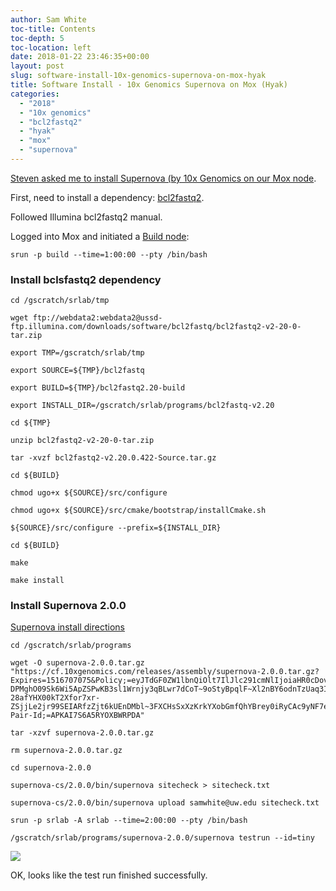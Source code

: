 ```yaml
---
author: Sam White
toc-title: Contents
toc-depth: 5
toc-location: left
date: 2018-01-22 23:46:35+00:00
layout: post
slug: software-install-10x-genomics-supernova-on-mox-hyak
title: Software Install - 10x Genomics Supernova on Mox (Hyak)
categories:
  - "2018"
  - "10x genomics"
  - "bcl2fastq2"
  - "hyak"
  - "mox"
  - "supernova"
---
```


[Steven asked me to install Supernova (by 10x Genomics on our Mox node](https://github.com/RobertsLab/resources/issues/159).

First, need to install a dependency: [bcl2fastq2](https://support.illumina.com/sequencing/sequencing_software/bcl2fastq-conversion-software.html).

Followed Illumina bcl2fastq2 manual.

Logged into Mox and initiated a [Build node](https://github.com/RobertsLab/hyak_mox/wiki/Node-Types#build-node):



```shell
srun -p build --time=1:00:00 --pty /bin/bash
```




### Install bclsfastq2 dependency


```shell
cd /gscratch/srlab/tmp

wget ftp://webdata2:webdata2@ussd-ftp.illumina.com/downloads/software/bcl2fastq/bcl2fastq2-v2-20-0-tar.zip

export TMP=/gscratch/srlab/tmp

export SOURCE=${TMP}/bcl2fastq

export BUILD=${TMP}/bcl2fastq2.20-build

export INSTALL_DIR=/gscratch/srlab/programs/bcl2fastq-v2.20

cd ${TMP}

unzip bcl2fastq2-v2-20-0-tar.zip

tar -xvzf bcl2fastq2-v2.20.0.422-Source.tar.gz

cd ${BUILD}

chmod ugo+x ${SOURCE}/src/configure

chmod ugo+x ${SOURCE}/src/cmake/bootstrap/installCmake.sh

${SOURCE}/src/configure --prefix=${INSTALL_DIR}

cd ${BUILD}

make

make install
```

### Install Supernova 2.0.0



[Supernova install directions](https://support.10xgenomics.com/de-novo-assembly/software/pipelines/latest/installation)

```shell
cd /gscratch/srlab/programs

wget -O supernova-2.0.0.tar.gz "https://cf.10xgenomics.com/releases/assembly/supernova-2.0.0.tar.gz?Expires=1516707075&Policy;=eyJTdGF0ZW1lbnQiOlt7IlJlc291cmNlIjoiaHR0cDovL2NmLjEweGdlbm9taWNzLmNvbS9yZWxlYXNlcy9hc3NlbWJseS9zdXBlcm5vdmEtMi4wLjAudGFyLmd6IiwiQ29uZGl0aW9uIjp7IkRhdGVMZXNzVGhhbiI6eyJBV1M6RXBvY2hUaW1lIjoxNTE2NzA3MDc1fX19XX0_&Signature;=XJR7c9UlSkueydP304nKJrqomLXBH9~DWsenwlvBrplFMojbO-DPMghO09Sk6Wi5ApZSPwKB3sl1Wrnjy3qBLwr7dCoT~9oStyBpqlF~Xl2nBY6odnTzUaq3IpLyu8icIkt7DJM0GMXQTTp6rYu1PlLG31hMM5b5HZI3Tjzrhk8URbSrsG~7mm6m5-28afYHX00kT2Xfor7xr-ZSjjLe2jr99SEIARfzZjt6kUEnDMbl~3FXCHsSxXzKrkYXobGmfQhYBrey0iRyCAc9yNF7eSuBHAsqRGsP2yURVcYf3BB5nB1ZuEUo0qLgc5GlZJDQdsqDNC69HkyLCJamkJSnVg__&Key-Pair-Id;=APKAI7S6A5RYOXBWRPDA"

tar -xzvf supernova-2.0.0.tar.gz

rm supernova-2.0.0.tar.gz

cd supernova-2.0.0

supernova-cs/2.0.0/bin/supernova sitecheck > sitecheck.txt

supernova-cs/2.0.0/bin/supernova upload samwhite@uw.edu sitecheck.txt

srun -p srlab -A srlab --time=2:00:00 --pty /bin/bash

/gscratch/srlab/programs/supernova-2.0.0/supernova testrun --id=tiny
```

![](https://owl.fish.washington.edu/Athaliana/20180122_mox_supernova_install.png)

OK, looks like the test run finished successfully.
